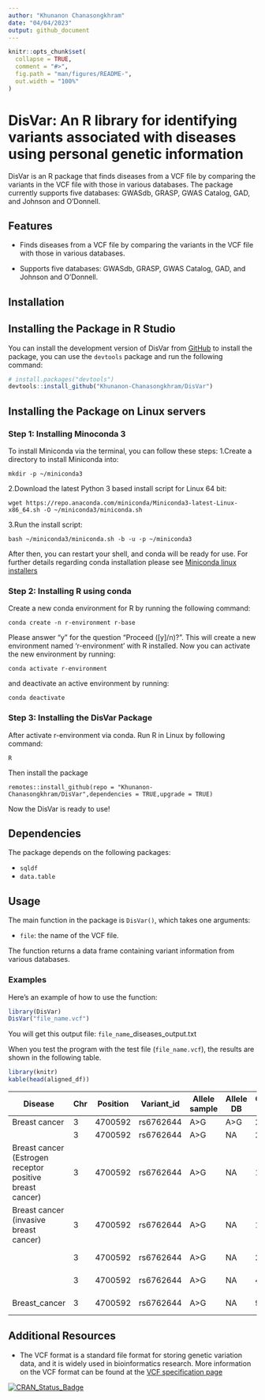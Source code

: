 ```yaml
---
author: "Khunanon Chanasongkhram"
date: "04/04/2023"
output: github_document
---
```


<!-- README.md is generated from README.Rmd. Please edit that file -->

```r
knitr::opts_chunk$set(
  collapse = TRUE,
  comment = "#>",
  fig.path = "man/figures/README-",
  out.width = "100%"
)
```

# DisVar: An R library for identifying variants associated with diseases using personal genetic information

<!-- badges: start -->
<!-- badges: end -->
DisVar is an R package that finds diseases from a VCF file by comparing the variants in the VCF file with those in various databases. The package currently supports five databases: GWASdb, GRASP, GWAS Catalog, GAD, and Johnson and O'Donnell.

## Features

- Finds diseases from a VCF file by comparing the variants in the VCF file with those in various databases.

- Supports five databases: GWASdb, GRASP, GWAS Catalog, GAD, and Johnson and O'Donnell.

## Installation

## Installing the Package in R Studio
You can install the development version of DisVar from [GitHub](https://github.com/) to install the package, you can use the `devtools` package and run the following command:

``` r
# install.packages("devtools")
devtools::install_github("Khunanon-Chanasongkhram/DisVar")
```

## Installing the Package on Linux servers
### Step 1: Installing Minoconda 3
To install Miniconda via the terminal, you can follow these steps:
1.Create a directory to install Miniconda into:
``` 
mkdir -p ~/miniconda3
```

2.Download the latest Python 3 based install script for Linux 64 bit:
``` 
wget https://repo.anaconda.com/miniconda/Miniconda3-latest-Linux-x86_64.sh -O ~/miniconda3/miniconda.sh
```

3.Run the install script:
``` 
bash ~/miniconda3/miniconda.sh -b -u -p ~/miniconda3
```

After then, you can restart your shell, and conda will be ready for use.
For further details regarding conda installation please see [Miniconda linux installers](https://docs.conda.io/en/latest/miniconda.html#linux-installers)

### Step 2: Installing R using conda
Create a new conda environment for R by running the following command:
``` 
conda create -n r-environment r-base
```

Please answer "y" for the question "Proceed ([y]/n)?".
This will create a new environment named 'r-environment' with R installed.
Now you can activate the new environment by running:
```
conda activate r-environment
```

and deactivate an active environment by running:

```
conda deactivate
```

### Step 3: Installing the DisVar Package
After activate r-environment via conda. Run R in Linux by following command:
```
R
```

Then install the package
```
remotes::install_github(repo = "Khunanon-Chanasongkhram/DisVar",dependencies = TRUE,upgrade = TRUE)
```
Now the DisVar is ready to use!

## Dependencies
The package depends on the following packages:

- `sqldf`
- `data.table`

## Usage

The main function in the package is `DisVar()`, which takes one arguments:

- `file`: the name of the VCF file.

The function returns a data frame containing variant information from various databases.

### Examples

Here's an example of how to use the function:

```r
library(DisVar)
DisVar("file_name.vcf")
```

You will get this output file: `file_name`_diseases_output.txt

When you test the program with the test file (`file_name.vcf`), the results are shown in the following table.

```r
library(knitr)
kable(head(aligned_df))
```

| Disease                                                    | Chr | Position | Variant_id | Allele sample | Allele DB | Confident/P-value | DB           |
|------------------------------------------------------------|-----|----------|------------|---------------|-----------|-------------------|--------------|
| Breast cancer                                              |   3 |  4700592 | rs6762644  | A>G           | A>G       |          2.00E-12 | GWASdb       |
|                                                            |   3 |  4700592 | rs6762644  | A>G           | NA        |          2.20E-12 | GRASP        |
| Breast cancer (Estrogen receptor positive   breast cancer) |   3 |  4700592 | rs6762644  | A>G           | NA        |          1.40E-08 | GRASP        |
| Breast cancer   (invasive breast cancer)                   |   3 |  4700592 | rs6762644  | A>G           | NA        |          1.20E-09 | GRASP        |
|                                                            |   3 |  4700592 | rs6762644  | A>G           | NA        |          2.00E-12 | GWAS Catalog |
|                                                            |   3 |  4700592 | rs6762644  | A>G           | NA        |          4.00E-18 | GWAS Catalog |
| Breast_cancer                                              |   3 |  4700592 | rs6762644  | A>G           | NA        |          9.00E-12 | GWAS Catalog |


## Additional Resources

- The VCF format is a standard file format for storing genetic variation data, and it is widely used in bioinformatics research. More information on the VCF format can be found at the [VCF specification page](http://samtools.github.io/hts-specs/VCFv4.3.pdf)

[![CRAN_Status_Badge](http://www.r-pkg.org/badges/version/DisVar)](https://cran.r-project.org/package=DisVar)
